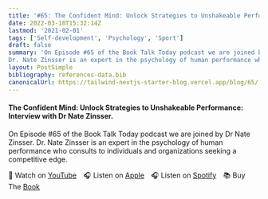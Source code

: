 ```yaml
---
title: '#65: The Confident Mind: Unlock Strategies to Unshakeable Performance: Interview with Dr Nate Zinsser'
date: 2022-03-18T15:32:14Z
lastmod: '2021-02-01'
tags: ['Self-development', 'Psychology', 'Sport']
draft: false
summary: 'On Episode #65 of the Book Talk Today podcast we are joined by Dr Nate Zinsser.
Dr. Nate Zinsser is an expert in the psychology of human performance who consults to individuals and organizations seeking a competitive edge.'
layout: PostSimple
bibliography: references-data.bib
canonicalUrl: https://tailwind-nextjs-starter-blog.vercel.app/blog/65/
---
```


#### The Confident Mind: Unlock Strategies to Unshakeable Performance: Interview with Dr Nate Zinsser.

On Episode #65 of the Book Talk Today podcast we are joined by Dr Nate Zinsser.
Dr. Nate Zinsser is an expert in the psychology of human performance who consults to individuals and organizations seeking a competitive edge.

🎥&nbsp;Watch on [YouTube]&emsp;🎧&nbsp;Listen on [Apple]&emsp;🎧&nbsp;Listen on [Spotify]&emsp;📚&nbsp;Buy The [Book]&emsp;

[youtube]: https://youtu.be/OryMI3S_dII
[apple]: https://podcasts.apple.com/gb/podcast/65-the-confident-mind-battle-tested-strategies-to/id1525619296?i=1000554481966
[spotify]: https://open.spotify.com/episode/1CemL1bwwfoHX8RAwzOcXQ?si=HsXe0IaKTBWmGfDQC6tPmw
[book]: https://amzn.to/3Uv25UK
